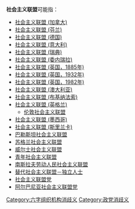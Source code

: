 '''社会主义联盟'''可能指：
*[[社会主义联盟_(加拿大)|社会主义联盟 (加拿大)]]
*[[社会主义联盟_(芬兰)|社会主义联盟 (芬兰)]]
*[[社会主义联盟_(德国)|社会主义联盟 (德国)]]
*[[社会主义联盟_(意大利)|社会主义联盟 (意大利)]]
*[[社会主义联盟_(瑞典)|社会主义联盟 (瑞典)]]
*[[社会主义联盟_(委内瑞拉)|社会主义联盟 (委内瑞拉)]]
*[[社会主义联盟_(英国，1885年)|社会主义联盟 (英国，1885年)]]
*[[社会主义联盟_(英国，1932年)|社会主义联盟 (英国，1932年)]]
*[[社会主义行动_(英国)|社会主义联盟 (英国，1982年)]]
*[[社会主义联盟_(澳大利亚)|社会主义联盟 (澳大利亚)]]
*[[社会主义联盟_(布基纳法索)|社会主义联盟 (布基纳法索)]]
*[[社会主义联盟_(英格兰)|社会主义联盟 (英格兰)]]
**[[伦敦社会主义联盟|伦敦社会主义联盟]]
*[[社会主义联盟_(墨西哥)|社会主义联盟 (墨西哥)]]
*[[社会主义联盟_(斯里兰卡)|社会主义联盟 (斯里兰卡)]]
*[[巴勒斯坦社会主义联盟|巴勒斯坦社会主义联盟]]
*[[苏格兰社会主义联盟|苏格兰社会主义联盟]]
*[[威尔士社会主义联盟|威尔士社会主义联盟]]
*[[青年社会主义联盟|青年社会主义联盟]]
*[[南斯拉夫劳动人民社会主义联盟|南斯拉夫劳动人民社会主义联盟]]
*[[替代社会主义联盟－独立人士|替代社会主义联盟－独立人士]]
*[[社会主义联盟党|社会主义联盟党]]
*[[阿尔巴尼亚社会主义联盟党|阿尔巴尼亚社会主义联盟党]]

{{消歧义}}

[[Category:六字组织机构消歧义|Category:六字组织机构消歧义]]
[[Category:政党消歧义|Category:政党消歧义]]